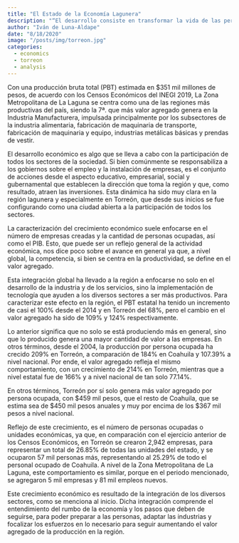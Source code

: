 ```yaml
---
title: "El Estado de la Economía Lagunera"
description: "“El desarrollo consiste en transformar la vida de las personas, no sólo transformar las economías.” ― Joseph E. Stiglitz, Making Globalization Work"
author: "Iván de Luna-Aldape"
date: "8/18/2020"
image: "/posts/img/torreon.jpg"
categories: 
  - economics
  - torreon
  - analysis
---
```


Con una producción bruta total (PBT) estimada en $351 mil millones de pesos, de acuerdo con los Censos Económicos del INEGI 2019, La Zona Metropolitana de La Laguna se centra como una de las regiones más productivas del país, siendo la 7ª. que más valor agregado genera en la Industria Manufacturera, impulsada principalmente por los subsectores de la industria alimentaria, fabricación de maquinaria de transporte, fabricación de maquinaria y equipo, industrias metálicas básicas y prendas de vestir.

El desarrollo económico es algo que se lleva a cabo con la participación de todos los sectores de la sociedad. Si bien comúnmente se responsabiliza a los gobiernos sobre el empleo y la instalación de empresas, es el conjunto de acciones desde el aspecto educativo, empresarial, social y gubernamental que establecen la dirección que toma la región y que, como resultado, atraen las inversiones. Esta dinámica ha sido muy clara en la región lagunera y especialmente en Torreón, que desde sus inicios se fue configurando como una ciudad abierta a la participación de todos los sectores.

La caracterización del crecimiento económico suele enfocarse en el número de empresas creadas y la cantidad de personas ocupadas, así como el PIB. Esto, que puede ser un reflejo general de la actividad económica, nos dice poco sobre el avance en general ya que, a nivel global, la competencia, si bien se centra en la productividad, se define en el valor agregado.

Esta integración global ha llevado a la región a enfocarse no solo en el desarrollo de la industria y de los servicios, sino la implementación de tecnología que ayuden a los diversos sectores a ser más productivos. Para caracterizar este efecto en la región, el PBT estatal ha tenido un incremento de casi el 100% desde el 2014 y en Torreón del 68%, pero el cambio en el valor agregado ha sido de 109% y 124% respectivamente.

Lo anterior significa que no solo se está produciendo más en general, sino que lo producido genera una mayor cantidad de valor a las empresas. En otros términos, desde el 2004, la producción por persona ocupada ha crecido 209% en Torreón, a comparación de 184% en Coahuila y 107.39% a nivel nacional. Por ende, el valor agregado refleja el mismo comportamiento, con un crecimiento de 214% en Torreón, mientras que a nivel estatal fue de 166% y a nivel nacional de tan solo 77.14%.

En otros términos, Torreón por sí solo genera más valor agregado por persona ocupada, con \$459 mil pesos, que el resto de Coahuila, que se estima sea de \$450 mil pesos anuales y muy por encima de los $367 mil pesos a nivel nacional.

Reflejo de este crecimiento, es el número de personas ocupadas o unidades económicas, ya que, en comparación con el ejercicio anterior de los Censos Económicos, en Torreón se crearon 2,942 empresas, para representar un total de 26.85% de todas las unidades del estado, y se ocuparon 57 mil personas más, representando al 25.29% de todo el personal ocupado de Coahuila. A nivel de la Zona Metropolitana de La Laguna, este comportamiento es similar, porque en el periodo mencionado, se agregaron 5 mil empresas y 81 mil empleos nuevos.

Este crecimiento económico es resultado de la integración de los diversos sectores, como se menciona al inicio. Dicha integración comprende el entendimiento del rumbo de la economía y los pasos que deben de seguirse, para poder preparar a las personas, adaptar las industrias y focalizar los esfuerzos en lo necesario para seguir aumentando el valor agregado de la producción en la región.